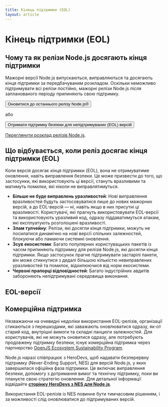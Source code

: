 ```yaml
---
title: Кінець підтримки (EOL)
layout: article
---
```


# Кінець підтримки (EOL)

## Чому та як релізи Node.js досягають кінця підтримки

Мажорні версії Node.js випускаються, виправляються та досягають кінця підтримки за передбачуваним розкладом. Оскільки неможливо підтримувати всі релізи постійно, мажорні релізи Node.js після запланованого періоду припиняють свою підтримку.

<div className="flex flex-col items-start gap-4 xl:flex-row xl:items-center">
  <Button kind="primary" href="/download" className="flex-1">
    <span>Оновитися до останнього релізу Node.js®</span>
  </Button>

  <span>або</span>

  <Button as="a" kind="warning" href="/esp/herodevs" className="flex-1">
    <span>Отримати підтримку безпеки для непідтримуваних (EOL) версій</span>
  </Button>
</div>

[Переглянути розклад релізів Node.js](/about/releases/).

## Що відбувається, коли реліз досягає кінця підтримки (EOL)

Коли версія досягає кінця підтримки (EOL), вона не отримуватиме оновлення, навіть виправлення безпеки. Це може призвести до того, що застосунки, які використовують ці версії, стануть вразливими та матимуть помилки, які ніколи не виправлятимуться.

- **Більше не буде виправлень уразливостей**: Нові виправлення вразливостей будуть застосовуватися лише до нових мажорних версій, а до EOL-версій — ні, навіть якщо в них присутні ці вразливості. Користувачі, які прагнуть використовувати EOL-версії та використовують уразливий код, одразу піддаватимуться атакам, які експлуатують розголошені вразливості.
- **Злам тулчейну**: Релізи, які досягли кінця підтримки, можуть не посилатися динамічно на нові версії спільних залежностей, блокуючи або ламаючи системні оновлення.
- **Зсув екосистеми**: Багато популярних користувацьких пакетів із часом припиняють підтримку для релізів Node.js, які досягли кінця підтримки. Якщо застосунок прагне підтримувати застарілі пакети, він може стикнутися з дедалі більшою кількістю невиправлених уразливостей та помилок, відхилюючися від норм екосистеми.
- **Червоні прапорці відповідностей**: Багато індустрійних авдитів забороняють непідтримувані середовища виконання.

## EOL-версії

<EOLReleaseTable />

## Комерційна підтримка

Незважаючи на очевидні недоліки використання EOL-релізів, організації стикаються з перешкодами, які заважають оновлюватися одразу, як-от старий код, внутрішні вимоги та складні ланцюги залежностей. Для користувачів, які не можуть оновитися одразу, але потребують продовжену підтримку безпеки, існує комерційна підтримка через партнерство [OpenJS Ecosystem Sustainability Program](https://openjsf.org/blog/ecosystem-sustainability-program).

Node.js наразі співпрацює з HeroDevs, щоб надавати безперервну підтримку (Never-Ending Support, NES) для версій Node.js, у яких завершилася офіційна фаза підтримки. Це включає виправлення безпеки, допомогу з дотримання вимог та технічну підтримку, поки ви плануєте свою стратегію оновлення. Для детальної інформації відвідайте [**сторінку HeroDevs з NES для Node.js**](https://nodejs.org/esp/herodevs).

Використання EOL-релізів із NES повинне бути тимчасовим рішенням, і за можливості слід оновлюватися до підтримуваних версій.
